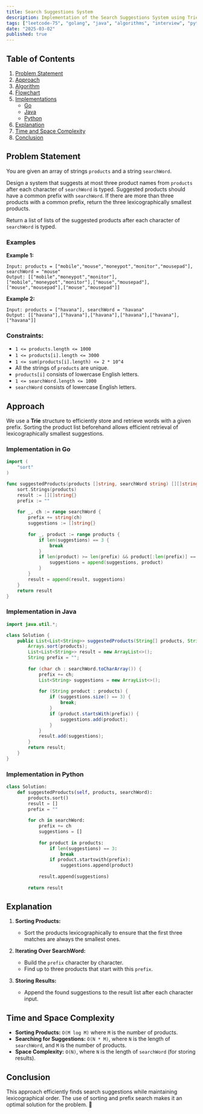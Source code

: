 ```yaml
---
title: Search Suggestions System
description: Implementation of the Search Suggestions System using Trie in Go and Java.
tags: ["leetcode-75", "golang", "java", "algorithms", "interview", "python", "leetcode"]
date: "2025-03-02"
published: true
---
```


## Table of Contents

1. [Problem Statement](#problem-statement)
2. [Approach](#approach)
3. [Algorithm](#algorithm)
4. [Flowchart](#flowchart)
5. [Implementations](#implementations)
   - [Go](#implementation-in-go)
   - [Java](#implementation-in-java)
   - [Python](#implementation-in-python)
6. [Explanation](#explanation)
7. [Time and Space Complexity](#time-and-space-complexity)
8. [Conclusion](#conclusion)

## Problem Statement


You are given an array of strings `products` and a string `searchWord`.

Design a system that suggests at most three product names from `products` after each character of `searchWord` is typed. Suggested products should have a common prefix with `searchWord`. If there are more than three products with a common prefix, return the three lexicographically smallest products.

Return a list of lists of the suggested products after each character of `searchWord` is typed.

### Examples

**Example 1:**

```
Input: products = ["mobile","mouse","moneypot","monitor","mousepad"], searchWord = "mouse"
Output: [["mobile","moneypot","monitor"],["mobile","moneypot","monitor"],["mouse","mousepad"],["mouse","mousepad"],["mouse","mousepad"]]
```

**Example 2:**

```
Input: products = ["havana"], searchWord = "havana"
Output: [["havana"],["havana"],["havana"],["havana"],["havana"],["havana"]]
```

### Constraints:

- `1 <= products.length <= 1000`
- `1 <= products[i].length <= 3000`
- `1 <= sum(products[i].length) <= 2 * 10^4`
- All the strings of `products` are unique.
- `products[i]` consists of lowercase English letters.
- `1 <= searchWord.length <= 1000`
- `searchWord` consists of lowercase English letters.

## Approach

We use a **Trie** structure to efficiently store and retrieve words with a given prefix. Sorting the product list beforehand allows efficient retrieval of lexicographically smallest suggestions.

### Implementation in Go

```go
import (
    "sort"
)

func suggestedProducts(products []string, searchWord string) [][]string {
    sort.Strings(products)
    result := [][]string{}
    prefix := ""
    
    for _, ch := range searchWord {
        prefix += string(ch)
        suggestions := []string{}
        
        for _, product := range products {
            if len(suggestions) == 3 {
                break
            }
            if len(product) >= len(prefix) && product[:len(prefix)] == prefix {
                suggestions = append(suggestions, product)
            }
        }
        result = append(result, suggestions)
    }
    return result
}
```

### Implementation in Java

```java
import java.util.*;

class Solution {
    public List<List<String>> suggestedProducts(String[] products, String searchWord) {
        Arrays.sort(products);
        List<List<String>> result = new ArrayList<>();
        String prefix = "";
        
        for (char ch : searchWord.toCharArray()) {
            prefix += ch;
            List<String> suggestions = new ArrayList<>();
            
            for (String product : products) {
                if (suggestions.size() == 3) {
                    break;
                }
                if (product.startsWith(prefix)) {
                    suggestions.add(product);
                }
            }
            result.add(suggestions);
        }
        return result;
    }
}
```

### Implementation in Python

```python
class Solution:
    def suggestedProducts(self, products, searchWord):
        products.sort()
        result = []
        prefix = ""
        
        for ch in searchWord:
            prefix += ch
            suggestions = []
            
            for product in products:
                if len(suggestions) == 3:
                    break
                if product.startswith(prefix):
                    suggestions.append(product)
            
            result.append(suggestions)
        
        return result

```


## Explanation

1. **Sorting Products:**
   - Sort the products lexicographically to ensure that the first three matches are always the smallest ones.

2. **Iterating Over SearchWord:**
   - Build the `prefix` character by character.
   - Find up to three products that start with this `prefix`.

3. **Storing Results:**
   - Append the found suggestions to the result list after each character input.

## Time and Space Complexity

- **Sorting Products:** `O(M log M)` where `M` is the number of products.
- **Searching for Suggestions:** `O(N * M)`, where `N` is the length of `searchWord`, and `M` is the number of products.
- **Space Complexity:** `O(N)`, where `N` is the length of `searchWord` (for storing results).

## Conclusion

This approach efficiently finds search suggestions while maintaining lexicographical order. The use of sorting and prefix search makes it an optimal solution for the problem. 🚀


